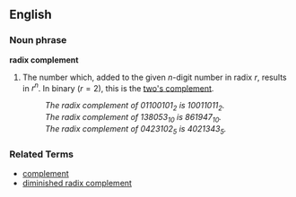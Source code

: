 ==English==

===Noun phrase===
'''radix complement'''

# The number which, added to the given ''n''-digit number in radix ''r'', results in <math>r^n</math>. In binary (<math>r=2</math>), this is the [[two's complement]].
#: ''The radix complement of <math>01100101_2</math> is <math>10011011_2</math>.''
#: ''The radix complement of <math>138053_{10}</math> is <math>861947_{10}</math>.''
#: ''The radix complement of <math>0423102_5</math> is <math>4021343_5</math>.''

===Related Terms===
* [[complement]]
* [[diminished radix complement]]